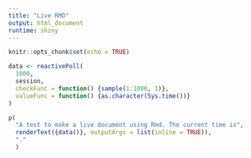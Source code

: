 ```yaml
---
title: "Live RMD"
output: html_document
runtime: shiny
---
```


```r
knitr::opts_chunk$set(echo = TRUE)
```

```r
data <- reactivePoll(
  1000, 
  session,
  checkFunc = function() {sample(1:1000, 1)},
  valueFunc = function() {as.character(Sys.time())}
)

p(
  "A test to make a live document using Rmd. The current time is", 
  renderText({data()}, outputArgs = list(inline = TRUE)), 
  "."
  )
```